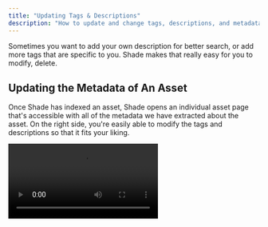 ```yaml
---
title: "Updating Tags & Descriptions"
description: "How to update and change tags, descriptions, and metadata for assets"
---
```


Sometimes you want to add your own description for better search, or add more tags that are specific to you. Shade makes that really easy for you to modify, delete.

## Updating the Metadata of An Asset

Once Shade has indexed an asset, Shade opens an individual asset page that's accessible with all of the metadata we have extracted about the asset.
On the right side, you're easily able to modify the tags and descriptions so that it fits your liking.

<video src="https://firebasestorage.googleapis.com/v0/b/shade-prod.appspot.com/o/docs-videos%2Fediting-tags-and-descriptions.mp4?alt=media&token=44d4ddcc-1e8d-482d-82b2-7e4273fbf61e" autoPlay controls>